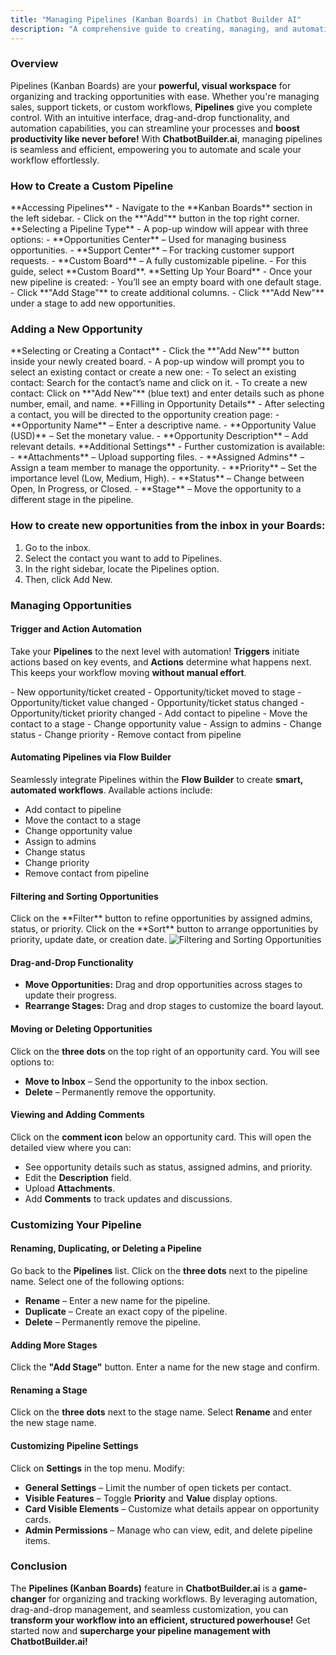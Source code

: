 ```yaml
---
title: "Managing Pipelines (Kanban Boards) in Chatbot Builder AI"
description: "A comprehensive guide to creating, managing, and automating pipelines (Kanban Boards) in Chatbot Builder AI to streamline your workflows."
---
```



### Overview
Pipelines (Kanban Boards) are your **powerful, visual workspace** for organizing and tracking opportunities with ease. Whether you're managing sales, support tickets, or custom workflows, **Pipelines** give you complete control. With an intuitive interface, drag-and-drop functionality, and automation capabilities, you can streamline your processes and **boost productivity like never before!**
With **ChatbotBuilder.ai**, managing pipelines is seamless and efficient, empowering you to automate and scale your workflow effortlessly.

### How to Create a Custom Pipeline
<Steps>
    <Step>
        **Accessing Pipelines**
        - Navigate to the **Kanban Boards** section in the left sidebar.
        - Click on the **"Add"** button in the top right corner.
    </Step>
    <Step>
        **Selecting a Pipeline Type**
        - A pop-up window will appear with three options:
            - **Opportunities Center** – Used for managing business opportunities.
            - **Support Center** – For tracking customer support requests.
            - **Custom Board** – A fully customizable pipeline.
        - For this guide, select **Custom Board**.
    </Step>
    <Step>
        **Setting Up Your Board**
        - Once your new pipeline is created:
            - You’ll see an empty board with one default stage.
            - Click **"Add Stage"** to create additional columns.
            - Click **"Add New"** under a stage to add new opportunities.
    </Step>
</Steps>

### Adding a New Opportunity
<Steps>
    <Step>
        **Selecting or Creating a Contact**
        - Click the **"Add New"** button inside your newly created board.
        - A pop-up window will prompt you to select an existing contact or create a new one:
            - To select an existing contact: Search for the contact’s name and click on it.
            - To create a new contact: Click on **"Add New"** (blue text) and enter details such as phone number, email, and name.
    </Step>
    <Step>
        **Filling in Opportunity Details**
        - After selecting a contact, you will be directed to the opportunity creation page:
            - **Opportunity Name** – Enter a descriptive name.
            - **Opportunity Value (USD)** – Set the monetary value.
            - **Opportunity Description** – Add relevant details.
    </Step>
    <Step>
        **Additional Settings**
        - Further customization is available:
            - **Attachments** – Upload supporting files.
            - **Assigned Admins** – Assign a team member to manage the opportunity.
            - **Priority** – Set the importance level (Low, Medium, High).
            - **Status** – Change between Open, In Progress, or Closed.
            - **Stage** – Move the opportunity to a different stage in the pipeline.
    </Step>
</Steps>

### How to create new opportunities from the inbox in your Boards:
1. Go to the inbox.
2. Select the contact you want to add to Pipelines.
3. In the right sidebar, locate the Pipelines option.
4. Then, click Add New.


### Managing Opportunities
#### Trigger and Action Automation
Take your **Pipelines** to the next level with automation! **Triggers** initiate actions based on key events, and **Actions** determine what happens next. This keeps your workflow moving **without manual effort**.

<CardGroup>
    <Card title="Available Triggers">
        - New opportunity/ticket created
        - Opportunity/ticket moved to stage
        - Opportunity/ticket value changed
        - Opportunity/ticket status changed
        - Opportunity/ticket priority changed
    </Card>
    <Card title="Available Actions">
        - Add contact to pipeline
        - Move the contact to a stage
        - Change opportunity value
        - Assign to admins
        - Change status
        - Change priority
        - Remove contact from pipeline
    </Card>
</CardGroup>

#### Automating Pipelines via Flow Builder
Seamlessly integrate Pipelines within the **Flow Builder** to create **smart, automated workflows**. Available actions include:
* Add contact to pipeline
* Move the contact to a stage
* Change opportunity value
* Assign to admins
* Change status
* Change priority
* Remove contact from pipeline

#### Filtering and Sorting Opportunities
<CardGroup>
    <Card title="Filter Options">
        Click on the **Filter** button to refine opportunities by assigned admins, status, or priority.
    </Card>
    <Card title="Sort Options">
        Click on the **Sort** button to arrange opportunities by priority, update date, or creation date.
    </Card>
</CardGroup>
<img
    src="https://gb-v2-upload-prod.s3.amazonaws.com/uploads/150000201353/managing-pipelines-6.png"
    alt="Filtering and Sorting Opportunities"
/>


#### Drag-and-Drop Functionality
* **Move Opportunities:** Drag and drop opportunities across stages to update their progress.
* **Rearrange Stages:** Drag and drop stages to customize the board layout.

#### Moving or Deleting Opportunities
Click on the **three dots** on the top right of an opportunity card. You will see options to:
* **Move to Inbox** – Send the opportunity to the inbox section.
* **Delete** – Permanently remove the opportunity.


#### Viewing and Adding Comments
Click on the **comment icon** below an opportunity card. This will open the detailed view where you can:
* See opportunity details such as status, assigned admins, and priority.
* Edit the **Description** field.
* Upload **Attachments**.
* Add **Comments** to track updates and discussions.


### Customizing Your Pipeline
#### Renaming, Duplicating, or Deleting a Pipeline
Go back to the **Pipelines** list. Click on the **three dots** next to the pipeline name. Select one of the following options:
* **Rename** – Enter a new name for the pipeline.
* **Duplicate** – Create an exact copy of the pipeline.
* **Delete** – Permanently remove the pipeline.

#### Adding More Stages
Click the **"Add Stage"** button. Enter a name for the new stage and confirm.

#### Renaming a Stage
Click on the **three dots** next to the stage name. Select **Rename** and enter the new stage name.

#### Customizing Pipeline Settings
Click on **Settings** in the top menu. Modify:
* **General Settings** – Limit the number of open tickets per contact.
* **Visible Features** – Toggle **Priority** and **Value** display options.
* **Card Visible Elements** – Customize what details appear on opportunity cards.
* **Admin Permissions** – Manage who can view, edit, and delete pipeline items.


### Conclusion
The **Pipelines (Kanban Boards)** feature in **ChatbotBuilder.ai** is a **game-changer** for organizing and tracking workflows. By leveraging automation, drag-and-drop management, and seamless customization, you can **transform your workflow into an efficient, structured powerhouse!** Get started now and **supercharge your pipeline management with ChatbotBuilder.ai!**